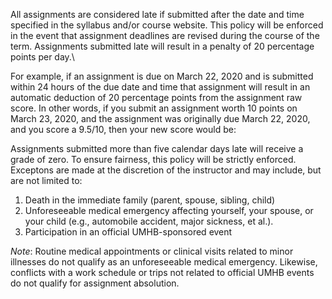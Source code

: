 All assignments are considered late if submitted after the date and time specified in the syllabus and/or course website. This policy will be enforced in the event that assignment deadlines are revised during the course of the term.  Assignments submitted late will result in a penalty of 20 percentage points per day.\\

For example, if an assignment is due on March 22, 2020 and is submitted within 24 hours of the due date and time that assignment will result in an automatic deduction of 20 percentage points from the assignment raw score.  In other words, if you submit an assignment worth 10 points on March 23, 2020, and the assignment was originally due March 22, 2020, and you score a 9.5/10, then your new score would be:

\begin{equation}
9.5 - (9.5)(0.20) \times 100 = 7.6.
\end{equation}

Assignments submitted more than five calendar days late will receive a grade of zero.  To ensure fairness, this policy will be strictly enforced.  Exceptons are made at the discretion of the instructor and may include, but are not limited to:

1. Death in the immediate family (parent, spouse, sibling, child)
2. Unforeseeable medical emergency affecting yourself, your spouse, or your child (e.g., automobile accident, major sickness, et al.).
2. Participation in an official UMHB-sponsored event

*Note*: Routine medical appointments or clinical visits related to minor illnesses do not qualify as an unforeseeable medical emergency.  Likewise, conflicts with a work schedule or trips not related to official UMHB events do not qualify for assignment absolution.